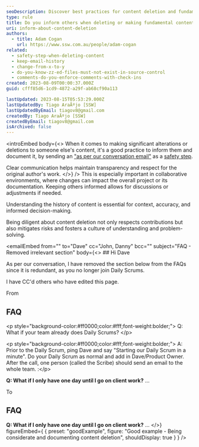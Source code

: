 ```yaml
---
seoDescription: Discover best practices for content deletion and fundamental changes while ensuring clear communication and maintaining respect for original work.
type: rule
title: Do you inform others when deleting or making fundamental content changes?
uri: inform-about-content-deletion
authors:
  - title: Adam Cogan
    url: https://www.ssw.com.au/people/adam-cogan
related:
  - safety-step-when-deleting-content
  - keep-email-history
  - change-from-x-to-y
  - do-you-know-zz-ed-files-must-not-exist-in-source-control
  - comments-do-you-enforce-comments-with-check-ins
created: 2023-08-09T00:00:37.000Z
guid: cfff85d6-1cd9-4872-a29f-ab68cf90a113

lastUpdated: 2023-08-15T05:53:29.000Z
lastUpdatedBy: Tiago AraÃºjo [SSW]
lastUpdatedByEmail: tiagov8@gmail.com
createdBy: Tiago AraÃºjo [SSW]
createdByEmail: tiagov8@gmail.com
isArchived: false
---
```


<introEmbed
  body={<>
When it comes to making significant alterations or deletions to someone else's content, it's a good practice to inform them and document it, by sending an ["as per our conversation email"](/as-per-our-conversation-emails) as a [safety step](/safety-step-when-deleting-content).

Clear communication helps maintain transparency and respect for the original author's work.
  </>}
/>
This is especially important in collaborative environments, where changes can impact the overall project or its documentation. Keeping others informed allows for discussions or adjustments if needed.

Understanding the history of content is essential for context, accuracy, and informed decision-making.

Being diligent about content deletion not only respects contributions but also mitigates risks and fosters a culture of understanding and problem-solving.

<emailEmbed
  from=""
  to="Dave"
  cc="John, Danny"
  bcc=""
  subject="FAQ - Removed irrelevant section"
  body={<>
    ## Hi Dave

As per our conversation, I have removed the section below from the FAQs since it is redundant, as you no longer join Daily Scrums.

I have CC'd others who have edited this page.

From

## FAQ

&lt;p style="background-color:#ff0000;color:#fff;font-weight:bolder;"&gt;
Q: What if your team already does Daily Scrums?
&lt;/p&gt;

&lt;p style="background-color:#ff0000;color:#fff;font-weight:bolder;"&gt;
A: Prior to the Daily Scrum, ping Dave and say "Starting our Daily Scrum in a minute". Do your Daily Scrum as normal and add in Dave/Product Owner.
After the call, one person (called the Scribe) should send an email to the whole team.
:&lt;/p&gt;

**Q: What if I only have one day until I go on client work?**
...

To

## FAQ

**Q: What if I only have one day until I go on client work?**
...
  </>}
  figureEmbed={ {
    preset: "goodExample",
    figure: "Good example - Being considerate and documenting content deletion",
    shouldDisplay: true
  } }
/>
